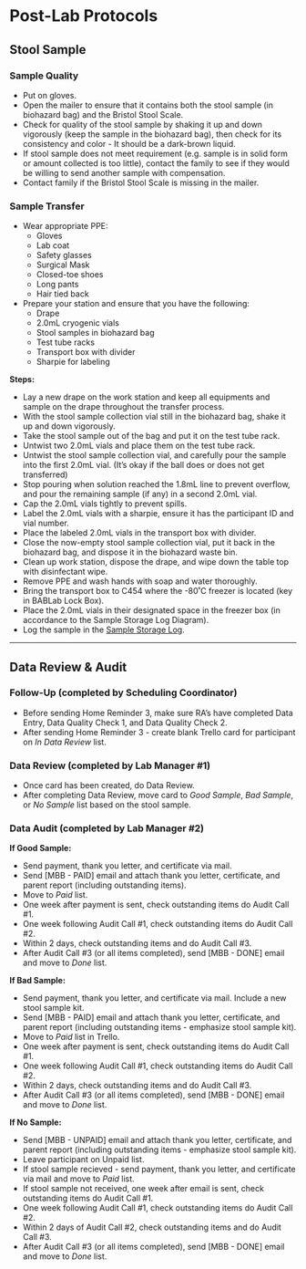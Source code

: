 # Post-Lab Protocols

## Stool Sample

### Sample Quality 

- Put on gloves.
- Open the mailer to ensure that it contains both the stool sample (in biohazard bag) and the Bristol Stool Scale.
- Check for quality of the stool sample by shaking it up and down vigorously (keep the sample in the biohazard bag), then check for its consistency and color - It should be a dark-brown liquid.
- If stool sample does not meet requirement (e.g. sample is in solid form or amount collected is too little), contact the family to see if they would be willing to send another sample with compensation. 
- Contact family if the Bristol Stool Scale is missing in the mailer. 

### Sample Transfer

- Wear appropriate PPE:
    - Gloves
    - Lab coat
    - Safety glasses
    - Surgical Mask
    - Closed-toe shoes
    - Long pants
    - Hair tied back
    

- Prepare your station and ensure that you have the following:
    - Drape
    - 2.0mL cryogenic vials 
    - Stool samples in biohazard bag 
    - Test tube racks
    - Transport box with divider
    - Sharpie for labeling


**Steps:**

- Lay a new drape on the work station and keep all equipments and sample on the drape throughout the transfer process.
- With the stool sample collection vial still in the biohazard bag, shake it up and down vigorously.
- Take the stool sample out of the bag and put it on the test tube rack.
- Untwist two 2.0mL vials and place them on the test tube rack. 
- Untwist the stool sample collection vial, and carefully pour the sample into the first 2.0mL vial. (It’s okay if the ball does or does not get transferred)
- Stop pouring when solution reached the 1.8mL line to prevent overflow, and pour the remaining sample (if any) in a second 2.0mL vial. 
- Cap the 2.0mL vials tightly to prevent spills. 
- Label the 2.0mL vials with a sharpie, ensure it has the participant ID and vial number.
- Place the labeled 2.0mL vials in the transport box with divider.
- Close the now-empty stool sample collection vial, put it back in the biohazard bag, and dispose it in the biohazard waste bin. 
- Clean up work station, dispose the drape, and wipe down the table top with disinfectant wipe.
- Remove PPE and wash hands with soap and water thoroughly.
- Bring the transport box to C454 where the -80˚C freezer is located (key in BABLab Lock Box).
- Place the 2.0mL vials in their designated space in the freezer box (in accordance to the Sample Storage Log Diagram). 
- Log the sample in the [Sample Storage Log](https://app.box.com/file/630322897864).  

---------

## Data Review & Audit

### Follow-Up (completed by Scheduling Coordinator)
- Before sending Home Reminder 3, make sure RA's have completed Data Entry, Data Quality Check 1, and Data Quality Check 2.
- After sending Home Reminder 3 - create blank Trello card for participant on *In Data Review* list. 

### Data Review (completed by Lab Manager #1)

- Once card has been created, do Data Review.
- After completing Data Review, move card to *Good Sample*, *Bad Sample*, or *No Sample* list based on the stool sample.

### Data Audit (completed by Lab Manager #2)

**If Good Sample:**

- Send payment, thank you letter, and certificate via mail. 
- Send [MBB - PAID] email and attach thank you letter, certificate, and parent report (including outstanding items). 
- Move to *Paid* list.
- One week after payment is sent, check outstanding items do Audit Call #1. 
- One week following Audit Call #1, check outstanding items do Audit Call #2. 
- Within 2 days, check outstanding items and do Audit Call #3. 
- After Audit Call #3 (or all items completed), send [MBB - DONE] email and move to *Done* list.

**If Bad Sample:**

- Send payment, thank you letter, and certificate via mail. Include a new stool sample kit. 
- Send [MBB - PAID] email and attach thank you letter, certificate, and parent report (including outstanding items - emphasize stool sample kit). 
- Move to *Paid* list in Trello.
- One week after payment is sent, check outstanding items do Audit Call #1. 
- One week following Audit Call #1, check outstanding items do Audit Call #2. 
- Within 2 days, check outstanding items and do Audit Call #3. 
- After Audit Call #3 (or all items completed), send [MBB - DONE] email and move to *Done* list. 

**If No Sample:**

- Send [MBB - UNPAID] email and attach thank you letter, certificate, and parent report (including outstanding items - emphasize stool sample kit). 
- Leave participant on Unpaid list.
- If stool sample recieved - send payment, thank you letter, and certificate via mail and move to *Paid* list.
- If stool sample not received, one week after email is sent, check outstanding items do Audit Call #1. 
- One week following Audit Call #1, check outstanding items do Audit Call #2. 
- Within 2 days of Audit Call #2, check outstanding items and do Audit Call #3. 
- After Audit Call #3 (or all items completed), send [MBB - DONE] email and move to *Done* list. 